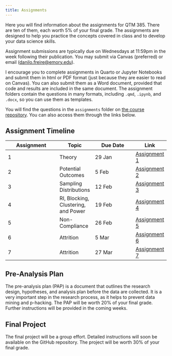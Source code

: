 ```yaml
---
title: Assignments
---
```


Here you will find information about the assignments for QTM 385. There are ten of them, each worth 5% of your final grade. The assignments are designed to help you practice the concepts covered in class and to develop your data science skills.

Assignment submissions are typically due on Wednesdays at 11:59pm in the week following their publication. You may submit via Canvas (preferred) or email (<danilo.freire@emory.edu>).

I encourage you to complete assignments in Quarto or Jupyter Notebooks and submit them in html or PDF format (just because they are easier to read on Canvas). You can also submit them as a Word document, provided that code and results are included in the same document. The assignment folders contain the questions in many formats, including `.qmd`, `.ipynb`, and `.docx`, so you can use them as templates.

You will find the questions in the `assignments` folder on [the course repository](https://github.com/danilofreire/qtm385/tree/main/assignments). You can also access them through the links below.

## Assignment Timeline

| Assignment | Topic | Due Date | Link |
|------------|-------|----------|------|
| 1          | Theory | 29 Jan | [Assignment 1](https://github.com/danilofreire/qtm385/blob/main/assignments/01-assignment) |
| 2          | Potential Outcomes | 5 Feb | [Assignment 2](https://github.com/danilofreire/qtm385/blob/main/assignments/02-assignment) |
| 3          | Sampling Distributions | 12 Feb | [Assignment 3](https://github.com/danilofreire/qtm385/blob/main/assignments/03-assignment) |
| 4          | RI, Blocking, Clustering, and Power | 19 Feb | [Assignment 4](https://github.com/danilofreire/qtm385/blob/main/assignments/04-assignment) |
| 5          | Non-Compliance | 26 Feb | [Assignment 5](https://github.com/danilofreire/qtm385/blob/main/assignments/05-assignment) |
| 6          | Attrition | 5 Mar | [Assignment 6](https://github.com/danilofreire/qtm385/blob/main/assignments/06-assignment) |
| 7          | Attrition | 27 Mar | [Assignment 7](https://github.com/danilofreire/qtm385/blob/main/assignments/07-assignment) |

## Pre-Analysis Plan

The pre-analysis plan (PAP) is a document that outlines the research design, hypotheses, and analysis plan before the data are collected. It is a very important step in the research process, as it helps to prevent data mining and p-hacking. The PAP will be worth 20% of your final grade. Further instructions will be provided in the coming weeks.

## Final Project

The final project will be a group effort. Detailed instructions will soon be available on the GitHub repository. The project will be worth 30% of your final grade.
